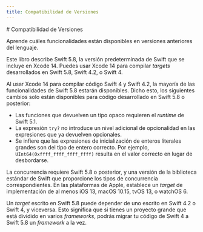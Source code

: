 ```yaml
---
title: Compatibilidad de Versiones
---
```



<Hero>
  # Compatibilidad de Versiones

  Aprende cuáles funcionalidades están disponibles en versiones anteriores del lenguaje.
</Hero>


Este libro describe Swift 5.8, la versión predeterminada de Swift que se incluye en Xcode 14. Puedes usar Xcode 14 para compilar _targets_ desarrollados en Swift 5.8, Swift 4.2, o Swift 4.

Al usar Xcode 14 para compilar código Swift 4 y Swift 4.2, la mayoría de las funcionalidades de Swift 5.8 estarán disponibles. Dicho esto, los siguientes cambios solo están disponibles para código desarrollado en Swift 5.8 o posterior:

- Las funciones que devuelven un tipo opaco requieren el _runtime_ de Swift 5.1.
- La expresión `try?` no introduce un nivel adicional de opcionalidad en las expresiones que ya devuelven opcionales.
- Se infiere que las expresiones de inicialización de enteros literales grandes son del tipo de entero correcto. Por ejemplo, `UInt64(0xffff_ffff_ffff_ffff)` resulta en el valor correcto en lugar de desbordarse.

La concurrencia requiere Swift 5.8 o posterior, y una versión de la biblioteca estándar de Swift que proporcione los tipos de concurrencia correspondientes. En las plataformas de Apple, establece un _target_ de implementación de al menos iOS 13, macOS 10.15, tvOS 13, o watchOS 6.

Un _target_ escrito en Swift 5.8 puede depender de uno escrito en Swift 4.2 o Swift 4, y viceversa. Esto significa que si tienes un proyecto grande que está dividido en varios _frameworks_, podrás migrar tu código de Swift 4 a Swift 5.8 un _framework_ a la vez.
